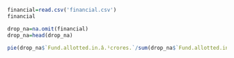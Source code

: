 
```{r}
financial=read.csv('financial.csv')
financial
```



```{r cars}

drop_na=na.omit(financial)
drop_na=head(drop_na)
```






```{r}


pie(drop_na$`Fund.allotted.in.â.¹crores.`/sum(drop_na$`Fund.allotted.in.â.¹crores.`)*100, labels = paste0(drop_na$`Fund.allotted.in.â.¹crores.`/sum(drop_na$`Fund.allotted.in.â.¹crores.`)*100, "%"))

```


